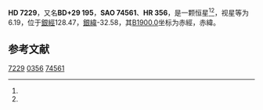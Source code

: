{{Starbox begin
| name = HD 7229
}}
{{Starbox observe
| epoch = [[J2000.0|J2000.0]]
| constell = {{星座名待查}}<ref name=SIMBAD>{{cite web
 | url=http://simbad.u-strasbg.fr/simbad/sim-id?Ident=HR+356
 | title =Pulsating variable Star
 | publisher=Centre de Données astronomiques de Strasbourg
 | work=SIMBAD
 | accessdate=2012-07-13}}</ref><ref name=DATA>{{cite web
 | url=http://vizier.u-strasbg.fr/viz-bin/VizieR-5?-out.add=.&-source=5050&-corr=PK=HR&-out.max=9999&HR=356
 | title=VizieR Detailed Page
 | accessdate=2012-07-13
 | archive-date=2016-03-04
 | archive-url=https://web.archive.org/web/20160304195727/http://vizier.u-strasbg.fr/viz-bin/VizieR-5?-out.add=.&-source=5050&-corr=PK=HR&-out.max=9999&HR=356
 | dead-url=no
 }}</ref>
| 星官 = 
| ra = {{RA|1|12|59.5}}<ref name=SIMBAD /><ref name=DATA />
| dec = {{DEC|+30|3|51}}<ref name=SIMBAD /><ref name=DATA />
| appmag_v = 6.19<ref name=SIMBAD /><ref name=DATA />
}}
{{Starbox character
| class = G9III+G1V<ref name=SIMBAD /><ref name=DATA />
| b-v = 1<ref name=SIMBAD /><ref name=DATA />
| u-b = 0.75<ref name=SIMBAD /><ref name=DATA />
| r-i = <ref name=SIMBAD /><ref name=DATA />
| variable = 
}}
{{Starbox astrometry
| radial_v = 0.75
| prop_mo_ra = 36
| parallax = 
| p_error = 
}}
{{Starbox catalog
| names =BD+29 195，[[SAO星表|SAO]] 74561，[[HD星表|HD]] 7229，[[HR星表|HR]] 356}}
{{Starbox reference |Simbad=HR+356}}
{{Starbox end}}

'''HD 7229'''，又名'''BD+29 195'''，'''SAO 74561'''、'''HR 356'''，是一颗恒星<ref name=SIMBAD /><ref name=DATA />，视星等为6.19，位于[[銀道座標系|銀經]]128.47，[[銀道座標系|銀緯]]-32.58，其[[B1900.0|B1900.0]]坐标为赤經{{RA|1|7|28.8}}，赤緯{{DEC|+29|-32.58|3}}。

== 参考文献 ==
{{reflist}}

{{star-stub}}

[[Category:HD和HDE天體|7229]]
[[Category:HR天體|0356]]
[[Category:SAO天體|74561]]